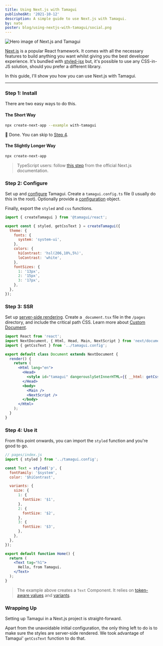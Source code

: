 ```yaml
---
title: Using Next.js with Tamagui
publishedAt: '2021-10-12'
description: A simple guide to use Next.js with Tamagui.
by: nate
poster: blog/using-nextjs-with-tamagui/social.png
---
```


<Image
  title="Hero image of Next.js and Tamagui"
  src="/blog/using-nextjs-with-tamagui/hero.png"
  size="hero"
/>

[Next.js](https://nextjs.org/) is a popular React framework. It comes with all the necessary features to build anything you want whilst giving you the best developer experience. It's bundled with [styled-jsx](https://github.com/vercel/styled-jsx) but, it's possible to use any CSS-in-JS solution, should you prefer a different library.

In this guide, I'll show you how you can use Next.js with Tamagui.

---

### Step 1: Install

There are two easy ways to do this.

#### The Short Way

```bash
npx create-next-app --example with-tamagui
```

🎉 Done. You can skip to [Step 4](/blog/using-nextjs-with-tamagui#step-4-use-it).

#### The Slightly Longer Way

```bash
npx create-next-app
```

> TypeScript users: follow [this step](https://nextjs.org/docs/basic-features/typescript) from the official Next.js documentation.

### Step 2: Configure

Set up and [configure](/docs/installation#create-your-config-file) Tamagui. Create a `tamagui.config.ts` file (I usually do this in the root). Optionally provide a [configuration](/docs/tokens) object.

Finally, export the `styled` and `css` functions.

```jsx
import { createTamagui } from '@tamagui/react';

export const { styled, getCssText } = createTamagui({
  theme: {
    fonts: {
      system: 'system-ui',
    },
    colors: {
      hiContrast: 'hsl(206,10%,5%)',
      loContrast: 'white',
    },
    fontSizes: {
      1: '13px',
      2: '15px',
      3: '17px',
    },
  },
});
```

### Step 3: SSR

Set up [server-side rendering](/docs/server-side-rendering). Create a `_document.tsx` file in the `/pages` directory, and include the critical path CSS. Learn more about [Custom Document](https://nextjs.org/docs/advanced-features/custom-document).

```jsx
import React from 'react';
import NextDocument, { Html, Head, Main, NextScript } from 'next/document';
import { getCssText } from '../tamagui.config';

export default class Document extends NextDocument {
  render() {
    return (
      <Html lang="en">
        <Head>
          <style id="tamagui" dangerouslySetInnerHTML={{ __html: getCssText() }} />
        </Head>
        <body>
          <Main />
          <NextScript />
        </body>
      </Html>
    );
  }
}
```

### Step 4: Use it

From this point onwards, you can import the `styled` function and you're good to go.

```jsx
// pages/index.js
import { styled } from '../tamagui.config';

const Text = styled('p', {
  fontFamily: '$system',
  color: '$hiContrast',

  variants: {
    size: {
      1: {
        fontSize: '$1',
      },
      2: {
        fontSize: '$2',
      },
      3: {
        fontSize: '$3',
      },
    },
  },
});

export default function Home() {
  return (
    <Text tag="h1">
      Hello, from Tamagui.
    </Text>
  );
}
```

> The example above creates a `Text` Component. It relies on [token-aware values](/docs/tokens) and [variants](/docs/core/styled).

### Wrapping Up

Setting up Tamagui in a Next.js project is straight-forward.

Apart from the unavoidable initial configuration, the only thing left to do is to make sure the styles are server-side rendered. We took advantage of Tamagui' `getCssText` function to do that.
